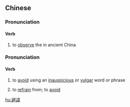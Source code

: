 {{also|避讳}}
==Chinese==
{{zh-forms|s=避讳}}

===Pronunciation===
{{zh-pron
|m=bìhuì
|c=bei6 wai5
|cat=v
}}

====Verb====
{{zh-verb}}

# to [[observe]] the {{w|naming taboo}} in ancient China

===Pronunciation===
{{zh-pron
|m=bìhuì,tl=y
|cat=v
}}

====Verb====
{{zh-verb}}

# to [[avoid]] using an [[inauspicious]] or [[vulgar]] word or phrase
# {{lb|zh|colloquial}} to [[refrain]] from; to [[avoid]]

[[hu:避諱]]